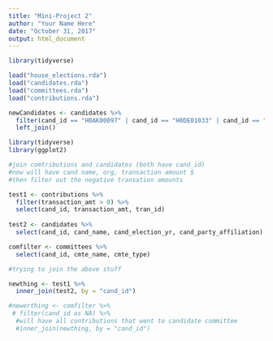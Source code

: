 ```yaml
---
title: "Mini-Project 2"
author: "Your Name Here"
date: "October 31, 2017"
output: html_document
---
```


```r
library(tidyverse)
```


```r
load("house_elections.rda")
load("candidates.rda")
load("committees.rda")
load("contributions.rda")
```

```r
newCandidates <- candidates %>%
  filter(cand_id == "H0AK00097" | cand_id == "H0DE01033" | cand_id == "H0MT00074" | cand_id == "H0ND00135" | cand_id == "H0ND01026") %>%
  left_join()
```

```r
library(tidyverse)
library(ggplot2)
```

```r
#join comtributions and candidates (both have cand_id)
#now will have cand name, org, transaction amount $
#then filter out the negative transation amounts 

test1 <- contributions %>%
  filter(transaction_amt > 0) %>%
  select(cand_id, transaction_amt, tran_id)
  
test2 <- candidates %>%
  select(cand_id, cand_name, cand_election_yr, cand_party_affiliation)

comfilter <- committees %>%
  select(cand_id, cmte_name, cmte_type)

```
```r
#trying to join the above stuff 

newthing <- test1 %>%
  inner_join(test2, by = "cand_id")

#newerthing <- comfilter %>% 
 # filter(cand_id as NA) %>%
  #will have all contributions that went to candidate committee
  #inner_join(newthing, by = "cand_id")
```


